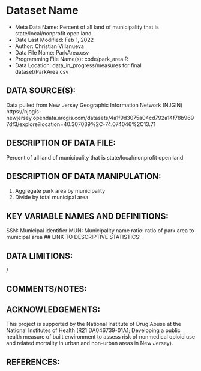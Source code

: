 # Dataset Name # 

- Meta Data Name: Percent of all land of municipality that is state/local/nonprofit open land
- Date Last Modified: Feb 1, 2022
- Author: Christian Villanueva
- Data File Name: ParkArea.csv
- Programming File Name(s): code/park_area.R
- Data Location: data_in_progress/measures for final dataset/ParkArea.csv

## DATA SOURCE(S):
Data pulled from New Jersey Geographic Information Network (NJGIN) https://njogis-newjersey.opendata.arcgis.com/datasets/4a1f9d3075a04cd792a14f78b9697df3/explore?location=40.307039%2C-74.074046%2C13.71

## DESCRIPTION OF DATA FILE: 
Percent of all land of municipality that is state/local/nonprofit open land

## DESCRIPTION OF DATA MANIPULATION:
1. Aggregate park area by municipality
2. Divide by total municipal area

## KEY VARIABLE NAMES AND DEFINITIONS:
SSN: Municipal identifier
MUN: Municipality name
ratio: ratio of park area to municipal area
## LINK TO DESCRIPTIVE STATISTICS:

## DATA LIMITIONS:
/

## COMMENTS/NOTES:  

## ACKNOWLEDGEMENTS:  
This project is supported by the National Institute of Drug Abuse at the National Institutes of Health (R21 DA046739-01A1; Developing a public health measure of built environment to assess risk of nonmedical opioid use and related mortality in urban and non-urban areas in New Jersey). 

## REFERENCES:
